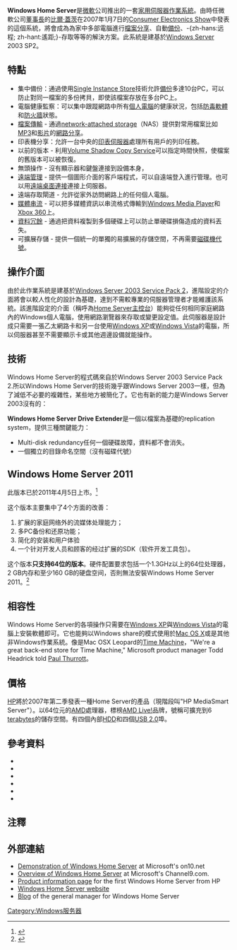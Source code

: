 {{noteTA
|G1=IT
|G2=Windows
}}
{{Infobox OS version
| name = Windows Home Server
| family = Microsoft Windows
| logo = |200px
| screenshot = WindowsHomeServer_(Server_Storage).png|thumb|300px
| caption = Screenshot of Windows Home Server
| developer = [[Microsoft|Microsoft]]
| website = [http://www.microsoft.com/windows/products/winfamily/windowshomeserver/default.mspx Windows Home Server官方網站]
| source_model = [[封閉原始碼|封閉]]
| license = 微軟[[EULA|EULA]]
| kernel_type = [[混合式核心|混合]]
| first_release_date = RTM：2007年7月16日<br>零售：2007年11月7日
| support_status = 主流支援於2013年1月8日結束
| preview_version = Power Pack 3 Beta 1/2009年7月<ref>{{cite web | url=http://www.techchuck.com/2009/07/18/microsoft-beta-fies-home-server-pp3-for-windows-7/ | title=Info on Power Pack 3 Beta 1 ... | publisher=Techchuck | date=2009-07-19 | accessdate=2009-07-19 | archive-date=2022-04-23 | archive-url=https://web.archive.org/web/20220423024725/https://techchuck.com/2009/07/18/microsoft-beta-fies-home-server-pp3-for-windows-7/ }}</ref>
| release_version = 6.0.1800.24<ref>{{cite web | url=http://blogs.technet.com/homeserver/archive/2008/11/25/more-info-on-november-2008-update.aspx | title=More info on November 2008 update ... | publisher=Windows Home Server Team Blog | date=2008-11-25 | accessdate=2009-02-22 | archive-url=https://web.archive.org/web/20090413151825/http://blogs.technet.com/homeserver/archive/2008/11/25/more-info-on-november-2008-update.aspx | archive-date=2009-04-13 | dead-url=yes }}</ref>
| release_date = 2008年7月20日<ref>{{cite web | url=http://www.microsoft.com/downloads/details.aspx?FamilyID=1a6aef46-db57-401f-814f-6efa26e7a1e8 | title=Download Details: Windows Home Server Power Pack 1 | publisher=Microsoft | date=2007-09-24 | accessdate=2008-09-20 }}{{Dead link|date=2018年8月 |bot=InternetArchiveBot |fix-attempted=yes }}</ref>
| date = January 2009
}}

'''Windows Home Server'''是[[微軟|微軟]]公司推出的一套[[家用伺服器|家用伺服器]][[作業系統|作業系統]]。由時任微軟公司[[董事長|董事長]]的[[比爾·蓋茨|比爾·蓋茨]]在2007年1月7日的[[国际消费电子展|Consumer Electronics Show]]中發表的這個系統，將會成為為家中多部電腦進行[[檔案分享|檔案分享]]、自動[[備份|備份]]、-{zh-hans:远程; zh-hant:遙距;}-存取等等的解決方案。此系統是建基於[[Windows_Server|Windows Server]] 2003 SP2。

== 特點 ==
*集中備份：通過使用[[Single_Instance_Store|Single Instance Store]]技術允許[[備份|備份]]多達10台PC，可以防止對同一檔案的多份拷貝，即使該檔案存放在多台PC上。
*電腦健康監察：可以集中跟蹤網路中所有[[個人電腦|個人電腦]]的健康狀況，包括[[防毒軟體|防毒軟體]]和[[防火牆|防火牆]]狀態。
* [[檔案傳輸|檔案傳輸]] - 通過[[network-attached_storage|network-attached storage]]（NAS）提供對常用檔案比如[[MP3|MP3]]和[[视频|影片]]的[[網路分享|網路分享]]。
*印表機分享：允許一台中央的[[印表伺服器|印表伺服器]]處理所有用戶的列印任務。
*以前的版本 - 利用[[Volume_Shadow_Copy_Service|Volume Shadow Copy Service]]可以指定時間快照，使檔案的舊版本可以被恢復。
*無頭操作 - 沒有顯示器和鍵盤連接到設備本身，{{Fact|更像一個防火牆或者路由器。}}
* [[遠端管理|遠端管理]] - 提供一個圖形介面的客戶端程式，可以自遠端登入進行管理。也可以用[[Terminal_Services|遠端桌面連接]]連接上伺服器。
*遠端存取閘道 - 允許從家外訪問網路上的任何個人電腦。
* [[媒體串流|媒體串流]] - 可以把多媒體資訊以串流格式傳輸到[[Windows_Media_Player|Windows Media Player]]和[[Xbox_360|Xbox 360]]上。
* [[資料冗餘|資料冗餘]] - 通過把資料複製到多個硬碟上可以防止單硬碟損傷造成的資料丟失。
*可擴展存儲 - 提供一個統一的單獨的易擴展的存儲空間，不再需要[[drive_letter_assignment|磁碟機代號]]。

== 操作介面 ==
由於此作業系統是建基於[[Windows_Server_2003#Windows_Server_2003_SP2|Windows Server 2003 Service Pack 2]]，進階設定的介面將會以較人性化的設計為基礎，達到不需較專業的伺服器管理者才能維護該系統。該進階設定的介面（稱呼為[[Home_Server主控台|Home Server主控台]]）能夠從任何相同家庭網路內的Windows個人電腦，使用網路瀏覽器來存取或變更設定值。此伺服器是設計成只需要一張乙太網路卡和另一台使用[[Windows_XP|Windows XP]]或[[Windows_Vista|Windows Vista]]的電腦，所以伺服器甚至不需要顯示卡或其他週邊設備就能操作。

== 技術 ==
Windows Home Server的程式碼來自於Windows Server 2003 Service Pack 2.所以Windows Home Server的技術幾乎跟Windows Server 2003一樣，但為了減低不必要的複雜性，某些地方被簡化了。它也有新的能力是Windows Server 2003沒有的：

'''Windows Home Server Drive Extender'''是一個以檔案為基礎的replication system，提供三種關鍵能力：
* Multi-disk redundancy任何一個硬碟故障，資料都不會消失。
*一個獨立的目錄命名空間（沒有磁碟代號）

== Windows Home Server 2011 ==
{{main|Windows Home Server 2011}}
此版本已於2011年4月5日上市。<ref>{{Cite web |url=http://support.microsoft.com/lifecycle/?p1=15820 |title=Microsoft 技術支援週期 |access-date=2011-07-22 |archive-date=2021-09-17 |archive-url=https://web.archive.org/web/20210917104652/https://support.microsoft.com/lifecycle/?p1=15820 }}</ref>

这个版本主要集中了4个方面的改善：
#扩展的家庭网络外的流媒体处理能力；
#多PC备份和还原功能；
#简化的安装和用户体验
#一个针对开发人员和顾客的经过扩展的SDK（软件开发工具包）。

这个版本'''只支持64位的版本'''。硬件配置要求包括一个1.3GHz以上的64位处理器，2 GB内存和至少160 GB的硬盘空间，否則無法安裝Windows Home Server 2011。<ref>{{cite news|language=en|publisher=PC Magazine|title=Microsoft Previews 'Vail' Rev of Windows Home Server|url=http://www.pcmag.com/article2/0,2817,2363156,00.asp|date=2010-04027|accessdate=2010-04-28|archive-date=2016-03-04|archive-url=https://web.archive.org/web/20160304110402/http://www.pcmag.com/article2/0,2817,2363156,00.asp}}</ref>

== 相容性 ==
Windows Home Server的各項操作只需要在[[Windows_XP|Windows XP]]與[[Windows_Vista|Windows Vista]]的電腦上安裝軟體即可。它也能夠以Windows share的模式使用於[[Mac_OS_X|Mac OS X]]或是其他非Windows作業系統。像是Mac OSX Leopard的[[Time_Machine_(Apple_software)|Time Machine]]，"We're a great back-end store for Time Machine," Microsoft product manager Todd Headrick told [[Paul_Thurrott|Paul Thurrott]]。

== 價格 ==
[[Hewlett-Packard|HP]]將於2007年第二季發表一種Home Server的產品（現階段叫"HP MediaSmart Server"）。以64位元的[[AMD|AMD]]處理器，標榜[[AMD_Live!|AMD Live!]]品牌，號稱可擴充到6 [[Terabyte|terabytes]]的儲存空間。有四個內部[[Hard_disk|HDD]]和四個[[USB_2.0|USB 2.0]]埠。

== 參考資料 ==
* {{cite web
|url=http://www.stopdigitalamnesia.com/
|title=Stop Digital Amnesia（Microsoft viral marketing site）
|publisher=Microsoft
|date=2007-01-07
|accessdate=2007-01-08
|archive-date=2021-12-26
|archive-url=https://web.archive.org/web/20211226184949/http://www.stopdigitalamnesia.com/
}}
* {{cite web
 |url          = http://www.microsoft.com/Presspass/press/2007/jan07/01-08WindowsHomeServerPR.mspx
 |title        = Microsoft press release announcing Windows Home Server
 |publisher    = Microsoft
 |date         = 2007-01-07
 |accessdate   = 2007-01-08
 |archive-url  = https://web.archive.org/web/20070127145335/http://www.microsoft.com/Presspass/press/2007/jan07/01-08WindowsHomeServerPR.mspx
 |archive-date = 2007-01-27
 |dead-url     = yes
}}
* {{cite web 
 |url=http://www.microsoft.com/presspass/exec/billg/speeches/2007/01-07ces.mspx 
 |title=Bill Gates keynote at the International Electronics Show 2007 
 |publisher=Microsoft 
 |date=2007-01-07 
 |accessdate=2007-01-08 
 |deadurl=yes 
 |archiveurl=https://web.archive.org/web/20070112172421/http://www.microsoft.com/presspass/exec/billg/speeches/2007/01-07ces.mspx 
 |archivedate=2007-01-12 
 }}
* {{cite web
 |url         = http://www.winsupersite.com/reviews/whs_preview.asp
 |title       = Windows Home Server Preview
 |author      = Paul Thurrott
 |publisher   = Windows SuperSite
 |date        = 2006-01-07
 |accessdate  = 2007-01-08
 |deadurl     = yes
 |archiveurl  = https://web.archive.org/web/20070111085243/http://www.winsupersite.com/reviews/whs_preview.asp
 |archivedate = 2007-01-11
}}
* {{cite web
|url=http://crunchgear.com/2007/01/08/windows-home-server-up-close-and-personal/
|title=Windows Home Server: Up Close and Personal
|author=Vince Veneziani
|publisher=CrunchGear
|date=2006-01-08
|accessdate=2007-01-10
|archive-date=2011-03-10
|archive-url=https://web.archive.org/web/20110310125405/http://www.crunchgear.com/2007/01/08/windows-home-server-up-close-and-personal/
}}
* {{cite web
|url=http://h71036.www7.hp.com/hho/cache/447351-0-0-225-121.html
|title=HP MediaSmart Server
|publisher=HP
|accessdate=2007-01-10
|archive-date=2021-12-25
|archive-url=https://web.archive.org/web/20211225023325/http://h71036.www7.hp.com/hho/cache/447351-0-0-225-121.html
}}

== 注釋 ==
{{reflist}}

== 外部連結 ==
* [https://web.archive.org/web/20070206182450/http://www.on10.net/Blogs/jesse/windows-home-server-will-live-in-your-closet-simplify-your-life/ Demonstration of Windows Home Server] at Microsoft's on10.net
* [http://channel9.msdn.com/Showpost.aspx?postid=270965 Overview of Windows Home Server] {{Wayback|url=http://channel9.msdn.com/Showpost.aspx?postid=270965 |date=20080501055327 }} at Microsoft's Channel9.com.
* [http://h71036.www7.hp.com/hho/cache/447351-0-0-225-121.html Product information page] {{Wayback|url=http://h71036.www7.hp.com/hho/cache/447351-0-0-225-121.html |date=20211225023325 }} for the first Windows Home Server from HP
* [http://www.stopdigitalamnesia.com/ Windows Home Server website] {{Wayback|url=http://www.stopdigitalamnesia.com/ |date=20211226184949 }}
* [https://web.archive.org/web/20070125072946/http://www.kindel.com/blogs/charlie Blog] of the general manager for Windows Home Server

{{History of Windows}}
{{Microsoft Servers}}

{{Authority control}}
[[Category:Windows服务器|Category:Windows服务器]]